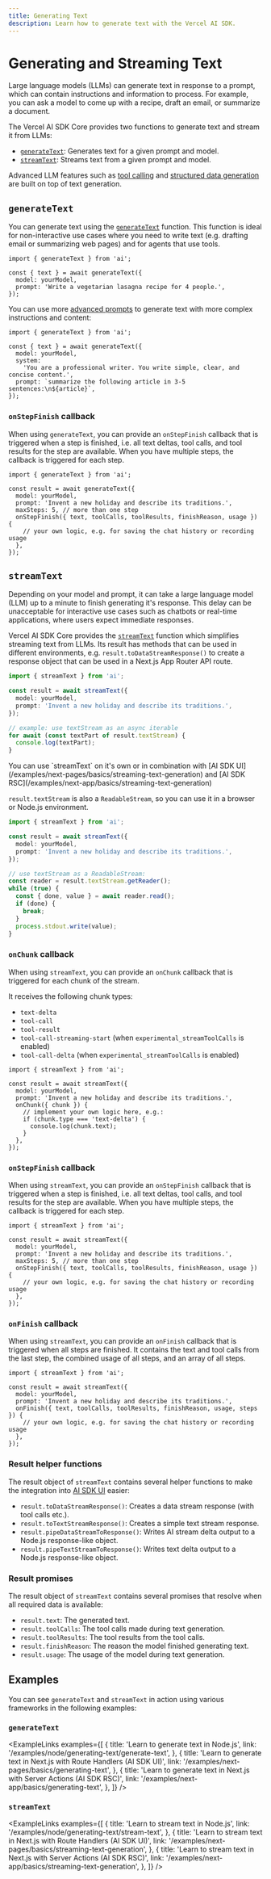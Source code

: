 ```yaml
---
title: Generating Text
description: Learn how to generate text with the Vercel AI SDK.
---
```


# Generating and Streaming Text

Large language models (LLMs) can generate text in response to a prompt, which can contain instructions and information to process.
For example, you can ask a model to come up with a recipe, draft an email, or summarize a document.

The Vercel AI SDK Core provides two functions to generate text and stream it from LLMs:

- [`generateText`](#generatetext): Generates text for a given prompt and model.
- [`streamText`](#streamtext): Streams text from a given prompt and model.

Advanced LLM features such as [tool calling](./tools-and-tool-calling) and [structured data generation](./generating-structured-data) are built on top of text generation.

## `generateText`

You can generate text using the [`generateText`](/docs/reference/ai-sdk-core/generate-text) function. This function is ideal for non-interactive use cases where you need to write text (e.g. drafting email or summarizing web pages) and for agents that use tools.

```tsx
import { generateText } from 'ai';

const { text } = await generateText({
  model: yourModel,
  prompt: 'Write a vegetarian lasagna recipe for 4 people.',
});
```

You can use more [advanced prompts](./prompts) to generate text with more complex instructions and content:

```tsx
import { generateText } from 'ai';

const { text } = await generateText({
  model: yourModel,
  system:
    'You are a professional writer. You write simple, clear, and concise content.',
  prompt: `summarize the following article in 3-5 sentences:\n${article}`,
});
```

### `onStepFinish` callback

When using `generateText`, you can provide an `onStepFinish` callback that is triggered when a step is finished,
i.e. all text deltas, tool calls, and tool results for the step are available.
When you have multiple steps, the callback is triggered for each step.

```tsx highlight="7-9"
import { generateText } from 'ai';

const result = await generateText({
  model: yourModel,
  prompt: 'Invent a new holiday and describe its traditions.',
  maxSteps: 5, // more than one step
  onStepFinish({ text, toolCalls, toolResults, finishReason, usage }) {
    // your own logic, e.g. for saving the chat history or recording usage
  },
});
```

## `streamText`

Depending on your model and prompt, it can take a large language model (LLM) up to a minute to finish generating it's response. This delay can be unacceptable for interactive use cases such as chatbots or real-time applications, where users expect immediate responses.

Vercel AI SDK Core provides the [`streamText`](/docs/reference/ai-sdk-core/stream-text) function which simplifies streaming text from LLMs.
Its result has methods that can be used in different environments, e.g.
`result.toDataStreamResponse()` to create a response object that can be used
in a Next.js App Router API route.

```ts
import { streamText } from 'ai';

const result = await streamText({
  model: yourModel,
  prompt: 'Invent a new holiday and describe its traditions.',
});

// example: use textStream as an async iterable
for await (const textPart of result.textStream) {
  console.log(textPart);
}
```

<Note>
  You can use `streamText` on it's own or in combination with [AI SDK
  UI](/examples/next-pages/basics/streaming-text-generation) and [AI SDK
  RSC](/examples/next-app/basics/streaming-text-generation)
</Note>

`result.textStream` is also a `ReadableStream`, so you can use it in a browser or Node.js environment.

```ts
import { streamText } from 'ai';

const result = await streamText({
  model: yourModel,
  prompt: 'Invent a new holiday and describe its traditions.',
});

// use textStream as a ReadableStream:
const reader = result.textStream.getReader();
while (true) {
  const { done, value } = await reader.read();
  if (done) {
    break;
  }
  process.stdout.write(value);
}
```

### `onChunk` callback

When using `streamText`, you can provide an `onChunk` callback that is triggered for each chunk of the stream.

It receives the following chunk types:

- `text-delta`
- `tool-call`
- `tool-result`
- `tool-call-streaming-start` (when `experimental_streamToolCalls` is enabled)
- `tool-call-delta` (when `experimental_streamToolCalls` is enabled)

```tsx highlight="6-11"
import { streamText } from 'ai';

const result = await streamText({
  model: yourModel,
  prompt: 'Invent a new holiday and describe its traditions.',
  onChunk({ chunk }) {
    // implement your own logic here, e.g.:
    if (chunk.type === 'text-delta') {
      console.log(chunk.text);
    }
  },
});
```

### `onStepFinish` callback

When using `streamText`, you can provide an `onStepFinish` callback that is triggered when a step is finished,
i.e. all text deltas, tool calls, and tool results for the step are available.
When you have multiple steps, the callback is triggered for each step.

```tsx highlight="7-9"
import { streamText } from 'ai';

const result = await streamText({
  model: yourModel,
  prompt: 'Invent a new holiday and describe its traditions.',
  maxSteps: 5, // more than one step
  onStepFinish({ text, toolCalls, toolResults, finishReason, usage }) {
    // your own logic, e.g. for saving the chat history or recording usage
  },
});
```

### `onFinish` callback

When using `streamText`, you can provide an `onFinish` callback that is triggered when all steps are finished.
It contains the text and tool calls from the last step, the combined usage of all steps, and an array of all steps.

```tsx highlight="6-8"
import { streamText } from 'ai';

const result = await streamText({
  model: yourModel,
  prompt: 'Invent a new holiday and describe its traditions.',
  onFinish({ text, toolCalls, toolResults, finishReason, usage, steps }) {
    // your own logic, e.g. for saving the chat history or recording usage
  },
});
```

### Result helper functions

The result object of `streamText` contains several helper functions to make the integration into [AI SDK UI](/docs/ai-sdk-ui) easier:

- `result.toDataStreamResponse()`: Creates a data stream response (with tool calls etc.).
- `result.toTextStreamResponse()`: Creates a simple text stream response.
- `result.pipeDataStreamToResponse()`: Writes AI stream delta output to a Node.js response-like object.
- `result.pipeTextStreamToResponse()`: Writes text delta output to a Node.js response-like object.

### Result promises

The result object of `streamText` contains several promises that resolve when all required data is available:

- `result.text`: The generated text.
- `result.toolCalls`: The tool calls made during text generation.
- `result.toolResults`: The tool results from the tool calls.
- `result.finishReason`: The reason the model finished generating text.
- `result.usage`: The usage of the model during text generation.

## Examples

You can see `generateText` and `streamText` in action using various frameworks in the following examples:

### `generateText`

<ExampleLinks
  examples={[
    {
      title: 'Learn to generate text in Node.js',
      link: '/examples/node/generating-text/generate-text',
    },
    {
      title:
        'Learn to generate text in Next.js with Route Handlers (AI SDK UI)',
      link: '/examples/next-pages/basics/generating-text',
    },
    {
      title:
        'Learn to generate text in Next.js with Server Actions (AI SDK RSC)',
      link: '/examples/next-app/basics/generating-text',
    },
  ]}
/>

### `streamText`

<ExampleLinks
  examples={[
    {
      title: 'Learn to stream text in Node.js',
      link: '/examples/node/generating-text/stream-text',
    },
    {
      title: 'Learn to stream text in Next.js with Route Handlers (AI SDK UI)',
      link: '/examples/next-pages/basics/streaming-text-generation',
    },
    {
      title: 'Learn to stream text in Next.js with Server Actions (AI SDK RSC)',
      link: '/examples/next-app/basics/streaming-text-generation',
    },
  ]}
/>
